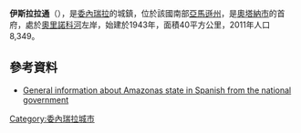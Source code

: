 {{Coord|5|7|52|N|67|48|38|W|display=title}}

'''伊斯拉拉通'''（{{lang-es|Isla Ratón}}），是[[委內瑞拉|委內瑞拉]]的城鎮，位於該國南部[[亞馬遜州_(委內瑞拉)|亞馬遜州]]，是[[奧塔納市|奧塔納市]]的首府，處於[[奧里諾科河|奧里諾科河]]左岸，始建於1943年，面積40平方公里，2011年人口8,349。

==參考資料==
* [https://web.archive.org/web/20100421163113/http://www.amazonas.gob.ve/amazonas/municipios.html General information about Amazonas state in Spanish from the national government]

{{Venezuela-geo-stub}}
[[Category:委內瑞拉城市|Category:委內瑞拉城市]]